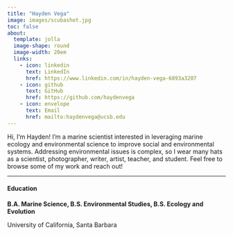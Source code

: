 ```yaml
---
title: "Hayden Vega" 
image: images/scubashot.jpg
toc: false 
about: 
  template: jolla 
  image-shape: round
  image-width: 20em 
  links:
    - icon: linkedin 
      text: LinkedIn
      href: https://www.linkedin.com/in/hayden-vega-6893a3207
    - icon: github
      text: GitHub
      href: https://github.com/haydenvega
    - icon: envelope
      text: Email
      href: mailto:haydenvega@ucsb.edu
---
```


Hi, I'm Hayden! I'm a marine scientist interested in leveraging marine ecology and environmental science to improve social and environmental systems. Addressing environmental issues is complex, so I wear many hats as a scientist, photographer, writer, artist, teacher, and student. Feel free to browse some of my work and reach out!

------------------------------------------------------------------------

#### Education

<p class="custom-subtitle">

**B.A. Marine Science, B.S. Environmental Studies, B.S. Ecology and Evolution**

</p>

<p class="custom-subtitle2">

University of California, Santa Barbara

</p>


